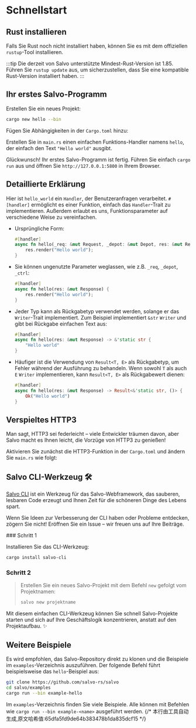 
# Schnellstart

## Rust installieren
Falls Sie Rust noch nicht installiert haben, können Sie es mit dem offiziellen `rustup`-Tool installieren.

<LinkCard
  href="https://doc.rust-lang.org/book/ch01-01-installation.html"
  title="Offizielles Rust-Tutorial"
  description="Detaillierte Anleitung zur Rust-Installation"
/>
:::tip
Die derzeit von Salvo unterstützte Mindest-Rust-Version ist 1.85. Führen Sie `rustup update` aus, um sicherzustellen, dass Sie eine kompatible Rust-Version installiert haben.
:::

## Ihr erstes Salvo-Programm

Erstellen Sie ein neues Projekt:

```bash
cargo new hello --bin
```

Fügen Sie Abhängigkeiten in der `Cargo.toml` hinzu:

<CargoCode/>

Erstellen Sie in `main.rs` einen einfachen Funktions-Handler namens `hello`, der einfach den Text `"Hello world"` ausgibt.

<HelloCode/>

Glückwunsch! Ihr erstes Salvo-Programm ist fertig. Führen Sie einfach `cargo run` aus und öffnen Sie `http://127.0.0.1:5800` in Ihrem Browser.

## Detaillierte Erklärung

Hier ist `hello_world` ein `Handler`, der Benutzeranfragen verarbeitet. `#[handler]` ermöglicht es einer Funktion, einfach das `Handler`-Trait zu implementieren. Außerdem erlaubt es uns, Funktionsparameter auf verschiedene Weise zu vereinfachen.

- Ursprüngliche Form:

    ```rust
    #[handler]
    async fn hello(_req: &mut Request, _depot: &mut Depot, res: &mut Response, _ctrl: &mut FlowCtrl) {
        res.render("Hello world");
    }
    ```

- Sie können ungenutzte Parameter weglassen, wie z.B. `_req`, `_depot`, `_ctrl`:

    ```rust
    #[handler]
    async fn hello(res: &mut Response) {
        res.render("Hello world");
    }
    ```

- Jeder Typ kann als Rückgabetyp verwendet werden, solange er das `Writer`-Trait implementiert. Zum Beispiel implementiert `&str` `Writer` und gibt bei Rückgabe einfachen Text aus:

    ```rust
    #[handler]
    async fn hello(res: &mut Response) -> &'static str {
        "Hello world"
    }
    ```

- Häufiger ist die Verwendung von `Result<T, E>` als Rückgabetyp, um Fehler während der Ausführung zu behandeln. Wenn sowohl `T` als auch `E` `Writer` implementieren, kann `Result<T, E>` als Rückgabewert dienen:
  
    ```rust
    #[handler]
    async fn hello(res: &mut Response) -> Result<&'static str, ()> {
        Ok("Hello world")
    }
    ```

## Verspieltes HTTP3

Man sagt, HTTP3 sei federleicht – viele Entwickler träumen davon, aber Salvo macht es Ihnen leicht, die Vorzüge von HTTP3 zu genießen!

Aktivieren Sie zunächst die HTTP3-Funktion in der `Cargo.toml` und ändern Sie `main.rs` wie folgt:
<Tabs>
  <Tab label="main.rs">
  <HelloH3Code/>
  </Tab>
  <Tab label="Cargo.toml">
  <HelloH3CargoCode/>
  </Tab>
</Tabs>

## Salvo CLI-Werkzeug 🛠️

[Salvo CLI](https://github.com/salvo-rs/salvo-cli) ist ein Werkzeug für das Salvo-Webframework, das sauberen, lesbaren Code erzeugt und Ihnen Zeit für die schöneren Dinge des Lebens spart.

Wenn Sie Ideen zur Verbesserung der CLI haben oder Probleme entdecken, zögern Sie nicht! Eröffnen Sie ein Issue – wir freuen uns auf Ihre Beiträge.

<Steps>
  ### Schritt 1

  Installieren Sie das CLI-Werkzeug:
  
  ```bash
  cargo install salvo-cli
  ```

  ### Schritt 2

  > Erstellen Sie ein neues Salvo-Projekt mit dem Befehl `new` gefolgt vom Projektnamen:
  >
  > ```bash
  > salvo new projektname
  > ```
</Steps>

Mit diesem einfachen CLI-Werkzeug können Sie schnell Salvo-Projekte starten und sich auf Ihre Geschäftslogik konzentrieren, anstatt auf den Projektaufbau. ✨

## Weitere Beispiele

Es wird empfohlen, das Salvo-Repository direkt zu klonen und die Beispiele im `examples`-Verzeichnis auszuführen. Der folgende Befehl führt beispielsweise das `hello`-Beispiel aus:

```sh
git clone https://github.com/salvo-rs/salvo
cd salvo/examples
cargo run --bin example-hello
```

Im `examples`-Verzeichnis finden Sie viele Beispiele. Alle können mit Befehlen wie `cargo run --bin example-<name>` ausgeführt werden.
{/* 本行由工具自动生成,原文哈希值:65dfa5fd9de64b383478b1da835dcf15 */}